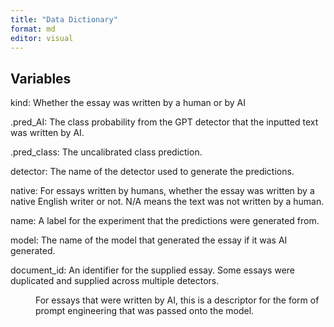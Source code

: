 ```yaml
---
title: "Data Dictionary"
format: md
editor: visual
---
```


## Variables

kind: Whether the essay was written by a human or by AI

.pred_AI: The class probability from the GPT detector that the inputted text was written by AI.

.pred_class: The uncalibrated class prediction.

detector: The name of the detector used to generate the predictions.

native: For essays written by humans, whether the essay was written by a native English writer or not. N/A means the text was not written by a human.

name: A label for the experiment that the predictions were generated from.

model: The name of the model that generated the essay if it was AI generated.

document_id: An identifier for the supplied essay. Some essays were duplicated and supplied across multiple detectors.

:   For essays that were written by AI, this is a descriptor for the form of prompt engineering that was passed onto the model.
